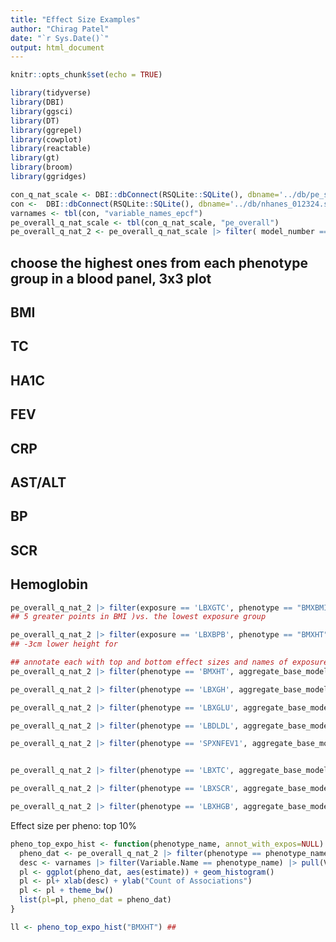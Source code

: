 ```yaml
---
title: "Effect Size Examples"
author: "Chirag Patel"
date: "`r Sys.Date()`"
output: html_document
---
```


```r
knitr::opts_chunk$set(echo = TRUE)
```

```r
library(tidyverse)
library(DBI)
library(ggsci)
library(DT)
library(ggrepel)
library(cowplot)
library(reactable)
library(gt)
library(broom)
library(ggridges)
```

```r
con_q_nat_scale <- DBI::dbConnect(RSQLite::SQLite(), dbname='../db/pe_summary_stats_percentile_noscale_p_10_2024.sqlite')
con <-  DBI::dbConnect(RSQLite::SQLite(), dbname='../db/nhanes_012324.sqlite')
varnames <- tbl(con, "variable_names_epcf")
pe_overall_q_nat_scale <- tbl(con_q_nat_scale, "pe_overall")
pe_overall_q_nat_2 <- pe_overall_q_nat_scale |> filter( model_number == 2)
```

## choose the highest ones from each phenotype group in a blood panel, 3x3 plot
## BMI
## TC
## HA1C
## FEV
## CRP
## AST/ALT
## BP
## SCR
## Hemoglobin


```r
pe_overall_q_nat_2 |> filter(exposure == 'LBXGTC', phenotype == "BMXBMI", aggregate_base_model == 0)
## 5 greater points in BMI )vs. the lowest exposure group

pe_overall_q_nat_2 |> filter(exposure == 'LBXBPB', phenotype == "BMXHT", aggregate_base_model == 0)
## -3cm lower height for
```


```r
## annotate each with top and bottom effect sizes and names of exposures
pe_overall_q_nat_2 |> filter(phenotype == 'BMXHT', aggregate_base_model==0, term == 'expoq5') |> ggplot(aes(estimate)) + geom_histogram() + xlab("Height (cm)") + theme_bw()

pe_overall_q_nat_2 |> filter(phenotype == 'LBXGH', aggregate_base_model==0, term == 'expoq5') |> ggplot(aes(estimate)) + geom_histogram() + xlab("Hemoglobin A1C%") + theme_bw()

pe_overall_q_nat_2 |> filter(phenotype == 'LBXGLU', aggregate_base_model==0, term == 'expoq5') |> ggplot(aes(estimate)) + geom_histogram() + xlab("Fasting Glucose (mg/dL)") + theme_bw()

pe_overall_q_nat_2 |> filter(phenotype == 'LBDLDL', aggregate_base_model==0, term == 'expoq5') |> ggplot(aes(estimate)) + geom_histogram() + xlab("LDL Cholesterol (mg/dL)") + theme_bw()

pe_overall_q_nat_2 |> filter(phenotype == 'SPXNFEV1', aggregate_base_model==0, term == 'expoq5') |> ggplot(aes(estimate)) + geom_histogram() + xlab("FEV1") + theme_bw()


pe_overall_q_nat_2 |> filter(phenotype == 'LBXTC', aggregate_base_model==0, term == 'expoq5') |> ggplot(aes(estimate)) + geom_histogram() + xlab("Total Cholesterol (mg/dL)") + theme_bw()

pe_overall_q_nat_2 |> filter(phenotype == 'LBXSCR', aggregate_base_model==0, term == 'expoq5') |> ggplot(aes(estimate)) + geom_histogram() + xlab("Serum Creatinine (mg/dL)") + theme_bw()

pe_overall_q_nat_2 |> filter(phenotype == 'LBXHGB', aggregate_base_model==0, term == 'expoq5') |> ggplot(aes(estimate)) + geom_histogram() + xlab("Hemoglobin (mg/dL)") + theme_bw()


```


Effect size per pheno: top 10%
```r

pheno_top_expo_hist <- function(phenotype_name, annot_with_expos=NULL) {
  pheno_dat <- pe_overall_q_nat_2 |> filter(phenotype == phenotype_name, aggregate_base_model==0, term == 'expoq5')
  desc <- varnames |> filter(Variable.Name == phenotype_name) |> pull(Variable.Description)
  pl <- ggplot(pheno_dat, aes(estimate)) + geom_histogram()
  pl <- pl+ xlab(desc) + ylab("Count of Associations")
  pl <- pl + theme_bw()
  list(pl=pl, pheno_dat = pheno_dat)
}

ll <- pheno_top_expo_hist("BMXHT") ## 

```
